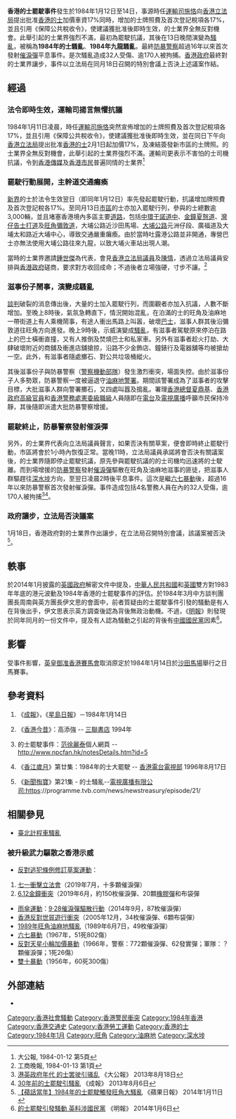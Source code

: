 {{TA
|1=zh-hans:出租车;zh-tw:計程車;zh-hk:的士;zh-sg:德士;
}}
{{Infobox Civil Conflict
|conflict=香港的士罷駛事件
|image= 1984 Nathan Road Protest.jpg
|imagesize= 300px
|caption= 1984年1月的士罷駛事件引發九龍騷亂，圖中兩部[[九龍巴士|九龍巴士]]在[[彌敦道|彌敦道]]被截停
|date=1984年1月12日至14日
|place={{BHKG}}<br>罷駛：[[香港|香港]]各區<br>騷亂：[[旺角|旺角]]、[[油麻地|油麻地]]、[[深水埗|深水埗]]
|casus=時任[[運輸司|運輸司]][[施恪|施恪]]向[[立法局|立法局]]提出增加[[香港的士|的士]]牌照費及首次登記稅各17%，即時生效，引起的士業界強烈不滿。
|goals=撤回或否決增加的士牌照費和首次登記稅議案
|methods=罷駛
|result=
*1月13日晚上有滋事份子乘機鬧事，罷駛演變成騷亂。
*防暴警察發射[[催淚彈|催淚彈]]驅散滋事份子，至翌日凌晨平息事件。
*的士業界爭取足夠立法局議員反對加稅議案後，終止罷駛以恢復社會秩序。
*[[香港政府|香港政府]]讓步，立法局於1月18日召開特別會議並否決議案。
|combatant1='''[[香港的士|香港的士]]業界'''<br>'''滋事份子'''
|combatant2='''[[香港政府|香港政府]][[布政司署|布政司署]][[運輸科|運輸科]]'''<br>
'''[[皇家香港警務處|皇家香港警務處]]'''
*防暴警察（[[警察機動部隊|警察機動部隊]]）
|commander1=
|commander2=
|injuries=32人
|arrests=逾170人
}}

'''香港的士罷駛事件'''發生於1984年1月12日至14日，事源時任[[運輸司|運輸司]][[施恪|施恪]]向[[香港立法局|香港立法局]]提出批准[[香港的士|香港的士]]加價車資17%同時，增加的士牌照費及首次登記稅項各17%，並且引用《保障公共稅收令》，使建議獲批准後即時生效，的士業界全無反對機會。此舉引起的士業界強烈不滿，最初為罷駛抗議，其後在13日晚間演變為[[騷亂|騷亂]]，被稱為'''1984年的士騷亂'''、'''1984年九龍騷亂'''，最終[[防暴警察|防暴警察]]超過16年以來首次發射[[催淚彈|催淚彈]]平息事件。是次騷亂造成32人受傷、逾170人被拘捕。[[香港政府|香港政府]]最終對的士業界讓步，事件以立法局在同月18日召開的特別會議上否決上述議案作結。

== 經過 ==
===法令即時生效，運輸司揚言無懼抗議===
1984年1月11日凌晨，時任[[運輸司|運輸司]][[施恪|施恪]]突然宣佈增加的士牌照費及首次登記稅項各17%，並且引用《保障公共稅收令》，使建議獲批准後即時生效，並在同日下午向[[香港立法局|香港立法局]]提出批准[[香港的士|香港的士]]2月1日起加價17%，及凍結簽發新市區的士牌照。的士業界全無反對機會，此舉引起的士業界強烈不滿。運輸司更表示不害怕的士司機抗議，令到[[香港傳媒|香港傳媒]]及[[香港市民|香港市民]]普遍同情的士業界<REF>大公報, 1984-01-12 第5頁</REF>

===罷駛行動展開，主幹道交通癱瘓===

[[新界|新界]]的士於法令生效翌日（即同年1月12日）率先發起罷駛行動，抗議增加牌照費及首次登記稅各17%。至同月13日[[香港市區|市區]]的士亦加入罷駛行列，參與的士總數逾3,000輛，並且堵塞香港境內多區主要[[香港道路|道路]]，包括[[中環|中環]][[干諾道中|干諾道中]]、[[金鐘|金鐘]][[夏慤道|夏慤道]]、[[灣仔|灣仔]][[告士打道|告士打道]]及[[旺角|旺角]][[彌敦道|彌敦道]]，大埔公路近沙田馬場、[[大埔公路|大埔公路]]元洲仔段、廣福道及大埔太和路近大埔中心，導致交通嚴重癱瘓。由於當時吐露港公路並非開通，專營巴士亦無法使用大埔公路往來九龍，以致大埔火車站出現人潮。

當時的士業界邀請[[鍾世傑|鍾世傑]]為代表，會見[[香港立法局議員|香港立法局議員]]及[[陳情|陳情]]，透過立法局議員安排與[[香港政府|香港政府]]磋商，要求對方收回成命；不過後者立場強硬，寸步不讓。<REF>工商晚報, 1984-01-13 第1頁</REF>

===滋事份子鬧事，演變成騷亂===
{{Unreferencedsect}}
[[談判|談判]]破裂的消息傳出後，大量的士加入罷駛行列，而圍觀者亦加入抗議，人數不斷增加。至晚上8時後，氣氛急轉直下，情況開始混亂，在泊滿的士的旺角及油麻地一帶街道上有人乘機鬧事，有途人衝出馬路上叫嚣，破壞[[香港巴士|巴士]]，滋事人群其後沿彌敦道往旺角方向進發。晚上9時後，示威演變成[[騷亂|騷亂]]，有滋事者駕駛原來停泊在路上的巴士橫衝直撞，又有人推倒及焚燒巴士和私家車。另外有滋事者趁火打劫、大肆破壞附近的商舖及衝進店舖搶掠，沿路不少金飾店、鐘錶行及電器舖等均被搶劫一空。此外，有滋事者隨處擲石、對公共垃圾桶縱火。

其後滋事份子與防暴警察（[[警察機動部隊|警察機動部隊]]）發生激烈衝突，場面失控。由於滋事份子人多勢眾，防暴警察一度被逼退守[[油麻地警署|油麻地警署]]。期間該警署成為了滋事者的攻擊目標，大批滋事人群向警署擲石，又四處叫囂及搗亂。署理[[香港總督|香港總督]][[夏鼎基|夏鼎基]]、[[香港政府高級官員|香港政府高級官員]]和[[香港警務處憲委級職級|香港警務處憲委級職級]]人員隨即在[[香港電台廣播|電台]]及[[香港電視廣播|電視廣播]]呼籲市民保持冷靜，其後隨即派遣大批防暴警察增援。

=== 罷駛終止，防暴警察發射催淚彈 ===
另外，的士業界代表向立法局議員聲言，如果否決有關草案，便會即時終止罷駛行動，市區將會於1小時內恢復正常。當晚11時，立法局議員承諾將會否決有關議案後，的士業界隨即停止罷駛抗議，原先參與罷駛抗議的的士司機均迅速將的士駛離。而到場增援的[[防暴警察|防暴警察]]發射[[催淚彈|催淚彈]]驅散在旺角及油麻地滋事的匪徒，把滋事人群驅趕往[[深水埗|深水埗]]方向，至翌日凌晨2時後平息事件。這次是繼[[六七暴動|六七暴動]]後，超過16年以來防暴警察首次發射催淚彈。事件造成包括4名警務人員在內的32人受傷，逾170人被拘捕<ref>[http://news.takungpao.com.hk/hkol/shjj/wz/2013-08/1810287.html 港英政府年代 的士罢驶引骚乱] 《大公報》 2013年8月18日</ref><ref>[http://www.singpao.com/XW/gat/201308/t20130806_450872.html 30年前的士罷駛引騷亂] {{webarchive|url=https://web.archive.org/web/20150924102221/http://www.singpao.com/XW/gat/201308/t20130806_450872.html |date=2015-09-24 }} 《成報》 2013年8月6日</ref>。

=== 政府讓步，立法局否決議案 ===
1月18日，香港政府對的士業界作出讓步，在立法局召開特別會議，該議案被否決<ref>[http://hk.apple.nextmedia.com/realtime/news/20140111/52071631 【蘋話當年】1984年的士罷駛觸發旺角大騷亂] 《蘋果日報》 2014年1月11日</ref>。

== 軼事 ==
於2014年1月披露的[[英國政府|英國政府]]解密文件中提及，[[中華人民共和國|中華人民共和國]]和[[英國|英國]]雙方對1983年年底的港元波動及1984年香港的士罷駛事件的評估。於1984年3月中方談判團團長周南與英方團長伊文思的會面中，前者質疑由的士罷駛事件引發的騷動是有人在背後出手，伊文思表示英方調查後認為背後無政治動機。不過，《[[明報|明報]]》則發現於同年同月的一份文件中，提及有人認為騷動之引起的背後有[[中國國民黨|中國國民黨]]因素<ref>[http://www.mingpaocanada.com/Van/htm/News/20140106/HK-gba3.htm?m=0 的士罷駛引發騷動 英料涉國民黨] 《明報》 2014年1月6日</ref>。

==影響==
受事件影響，[[英皇御准香港賽馬會|英皇御准香港賽馬會]]取消原定於1984年1月14日於[[沙田馬場|沙田馬場]]舉行之日馬賽事。

== 參考資料 ==
{{reflist}}

#{{note|1}}《[[成報|成報]]》，《[[星島日報|星島日報]]》－1984年1月14日
#{{note|2}}《[[香港今昔|香港今昔]]》：高添強 -- [[三聯書店|三聯書店]] 1994年
#{{note|3}}的士罷駛事件：[[范徐麗泰|范徐麗泰]]個人網頁 -- http://www.npcfan.hk/notesDetails.htm?id=5{{Dead link|date=2018年7月 |bot=InternetArchiveBot |fix-attempted=yes }}
#{{note|4}}《[[香江歲月|香江歲月]]》第廿集：1984年的士大罷駛 -- [[香港電台電視部|香港電台電視部]] 1996年8月17日
#{{note|5}}《[[新聞掏寶|新聞掏寶]]》第21集 - 的士騷亂--[[電視廣播有限公司:|電視廣播有限公司:]]https://programme.tvb.com/news/newstreasury/episode/21/

==相關參見==
*[[臺北計程車騷亂|臺北計程車騷亂]]
===被升級武力驅散之香港示威===
*[[反對逃犯條例修訂草案運動|反對逃犯條例修訂草案運動]]：
# [[2019年香港七一衝突|七一衝擊立法會]]（2019年7月，十多顆催淚彈）
# [[反對逃犯條例修訂草案佔領行動|6.12金鐘衝突]]（2019年6月，約150枚催淚彈、20顆[[橡膠子彈|橡膠彈]]和布袋彈
*[[雨傘運動|雨傘運動]]：[[9·28催淚彈驅散行動|9·28催淚彈驅散行動]]（2014年9月，87枚催淚彈）
*[[香港反對世貿遊行衝突|香港反對世貿遊行衝突]]（2005年12月，34枚催淚彈、6顆布袋彈）
*[[1989年旺角油麻地騷亂|1989年旺角油麻地騷亂]]（1989年6月7日，49枚催淚彈）
*[[六七暴動|六七暴動]]（1967年，51死802傷）
*[[天星小輪加價事件|反對天星小輪加價暴動]]（1966年，警察：772顆催淚彈、62發實彈；軍隊：？顆催淚彈；1死26傷）
*[[雙十暴動|雙十暴動]]（1956年，60死300傷）

{{start box}}
{{s-none|上一次|[[六七暴動|六七暴動]]（1967年5月至12月）}}
{{s-title|香港防暴警察發射催淚彈|1984年1月13日至14日}}
{{s-none|下一次|[[1989年旺角油麻地騷亂|1989年旺角油麻地騷亂]]（1989年6月7日）}}
{{end box}}

== 外部連結 ==
* {{youtube|as6QRaQY0Dw|當年今日之1984年1月13日油麻地滋事份子騷亂，事後百多人被捕}}

[[Category:香港社會騷動|Category:香港社會騷動]]
[[Category:香港警民衝突|Category:香港警民衝突]]
[[Category:1984年香港|Category:1984年香港]]
[[Category:香港交通史|Category:香港交通史]]
[[Category:香港勞工運動|Category:香港勞工運動]]
[[Category:香港的士|Category:香港的士]]
[[Category:1984年1月|Category:1984年1月]]
[[Category:旺角|Category:旺角]]
[[Category:油麻地|Category:油麻地]]
[[Category:深水埗|Category:深水埗]]